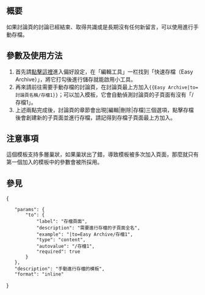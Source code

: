 {{NoteTA|G1=MediaWiki}}{{Documentation subpage}}
==概要==
如果討論頁的討論已經結束、取得共識或是長期沒有任何新留言，可以使用{{Tl|Easy Archive}}進行手動存檔。

==參數及使用方法==
{{See also|Template:Easy Archive/intro}}
#首先請[[Special:参数设置#mw-prefsection-gadgets|點擊這裡]]進入偏好設定，在「編輯工具」一栏找到「快速存檔（Easy Archive）」，將它打勾後進行儲存就能啟用小工具。
#再來請前往需要手動存檔的討論頁，在討論頁最上方加入<code><nowiki>{{Easy Archive|to=討論頁名稱/存檔1}}</nowiki></code>；可以加入{{Tlx|Archives}}模板，它會自動偵測討論頁的子頁面有沒有「/存檔1」。
#上述兩點完成後，討論頁的章節會出現[編輯|刪除|存檔]三個選項，點擊存檔後{{Tl|Easy Archive}}會創建新的子頁面並進行存檔，請記得到存檔子頁面最上方加入{{Tlx|Talk archive}}。

==注意事項==
這個模板支持多層巢狀，如果巢狀出了錯，導致模板被多次加入頁面，那麼就只有第一個加入的模板中的參數會被{{Tl|Easy Archive}}所採用。

==參見==
{{Warchivenav}}
<includeonly>{{Sandbox other||
[[Category:存檔模板]]
}}</includeonly>
<templatedata>
{
	"params": {
		"to": {
			"label": "存檔頁面",
			"description": "需要進行存檔的子頁面全名",
			"example": "|to=Easy Archive/存檔1",
			"type": "content",
			"autovalue": "{{TALKPAGENAME}}/存檔1",
			"required": true
		}
	},
	"description": "手動進行存檔的模板",
	"format": "inline"
}
</templatedata>